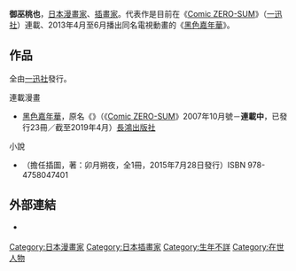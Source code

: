 {{multiple issues|
{{Notability Unreferenced|time=2017-01-20T07:26:53+00:00}}
{{Primarysources|time=2017-01-20T07:26:53+00:00}}
{{expand|time=2017-01-20T07:58:32+00:00}}
{{refimprove|time=2017-01-20T07:58:32+00:00}}
}}
{{Infobox comics creator
| 名稱 = 御巫桃也
| 外文名 = 
| 外文 = 
| 圖片 = 
| 圖片尺寸 = 
| 圖片簡介 = 
| 本名 = 
| 日文名稱 = 
| 平假名 = みかなぎ とうや
| 羅馬拼音 = Mikanagi Tōya
| 筆名 = 
| 出生日期 = 
| 出生地點 = 
| 逝世日期 = 
| 逝世地點 = 
| 國籍 = {{JPN}}
| 職業 = [[漫畫家|漫畫家]]、[[插畫家|插畫家]]
| 稱號 = 
| 活動開始 = 
| 活動結束 = 
| 類型 = 
| 代表作 = 《[[黑色嘉年華|黑色嘉年華]]》
| 合作人 = 
| 配偶 = 
| 兒女 = 
| 親屬 = 
| 獎項 = 
| 簽名 = 
| 網站 = 
| module = 
}}
{{japanese|japanese=御巫 桃也|kana=みかなぎ とうや|romaji=Mikanagi Tōya}}
'''御巫桃也'''，[[日本|日本]][[漫畫家|漫畫家]]、[[插畫家|插畫家]]。代表作是目前在《[[Comic_ZERO-SUM|Comic ZERO-SUM]]》（[[一迅社|一迅社]]）連載、2013年4月至6月播出同名電視動畫的《[[黑色嘉年華|黑色嘉年華]]》。

== 作品 ==
全由[[一迅社|一迅社]]發行。
; 連載漫畫
* [[黑色嘉年華|黑色嘉年華]]，原名《{{lang|ja|カーニヴァル}}》（《[[Comic_ZERO-SUM|Comic ZERO-SUM]]》2007年10月號－'''連載中'''，已發行23冊／截至2019年4月）[[長鴻出版社|長鴻出版社]]

; 小說
* {{link-ja|ROOT∞REXX Honey Melody|ROOT∞REXX}}（擔任插圖，著：卯月朔夜，全1冊，2015年7月28日發行）ISBN 978-4758047401

== 外部連結 ==
* {{Twitter|touya_mikanagi}} {{ja icon}}
{{Manga-artist-stub}}
{{Normdaten}}
{{DEFAULTSORT:Mikanagi Tōya}}
[[Category:日本漫畫家|Category:日本漫畫家]]
[[Category:日本插畫家|Category:日本插畫家]]
[[Category:生年不詳|Category:生年不詳]]
[[Category:在世人物|Category:在世人物]]